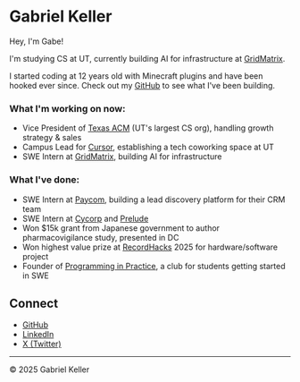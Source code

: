 # Gabriel Keller

Hey, I'm Gabe!

I'm studying CS at UT, currently building AI for infrastructure at [GridMatrix](https://gridmatrix.com).

I started coding at 12 years old with Minecraft plugins and have been hooked ever since. Check out my [GitHub](https://github.com/gjkeller) to see what I've been building.

### What I'm working on now:

- Vice President of [Texas ACM](https://texasacm.org) (UT's largest CS org), handling growth strategy & sales
- Campus Lead for [Cursor](https://cursor.com), establishing a tech coworking space at UT
- SWE Intern at [GridMatrix](https://gridmatrix.com), building AI for infrastructure

### What I've done:

- SWE Intern at [Paycom](https://paycom.com), building a lead discovery platform for their CRM team
- SWE Intern at [Cycorp](https://cyc.com/) and [Prelude](http://preludeedc.com/)
- Won $15k grant from Japanese government to author pharmacovigilance study, presented in DC
- Won highest value prize at [RecordHacks](https://recordhacks.devpost.com/) 2025 for hardware/software project
- Founder of [Programming in Practice](https://lasapip.com), a club for students getting started in SWE

## Connect

- [GitHub](https://github.com/gjkeller)
- [LinkedIn](https://linkedin.com/in/gjkeller)
- [X (Twitter)](https://twitter.com/okg4be)

---

© 2025 Gabriel Keller
